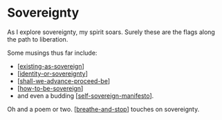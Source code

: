 # Sovereignty

As I explore sovereignty, my spirit soars. Surely these are the flags along the path to liberation.

Some musings thus far include:

- [[existing-as-sovereign]]
- [[identity-or-sovereignty]]
- [[shall-we-advance-proceed-be]]
- [[how-to-be-sovereign]]
- and even a budding [[self-sovereign-manifesto]].

Oh and a poem or two. [[breathe-and-stop]] touches on sovereignty.

[//begin]: # 'Autogenerated link references for markdown compatibility'
[existing-as-sovereign]: sovereignty/existing-as-sovereign 'Existing as Sovereign'
[identity-or-sovereignty]: sovereignty/identity-or-sovereignty 'Identity or Sovereignty'
[shall-we-advance-proceed-be]: sovereignty/shall-we-advance-proceed-be 'Shall We Advance/Proceed/Be?'
[how-to-be-sovereign]: sovereignty/how-to-be-sovereign 'How to be Sovereign'
[self-sovereign-manifesto]: sovereignty/self-sovereign-manifesto 'Self-Sovereign Manifesto'
[breathe-and-stop]: sovereignty/breathe-and-stop 'Breathe and Stop'
[//end]: # 'Autogenerated link references'
